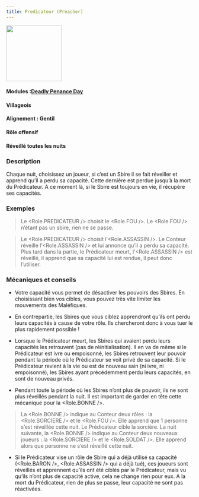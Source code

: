 ```yaml
---
title: Predicateur (Preacher)
---
```



<img src='/img/blood-on-the-clocktower/roles/predicateur.png' height='150' />

#### Modules :[Deadly Penance Day](../modules/deadly-penance-day)
#### Villageois
#### Alignement : Gentil
#### Rôle offensif
#### Réveillé toutes les nuits

### Description
Chaque nuit, choisissez un joueur, si c’est un Sbire il se fait réveiller et apprend qu’il a perdu sa capacité. Cette dernière est perdue jusqu’à la mort du Prédicateur. A ce moment là, si le Sbire est toujours en vie, il récupère ses capacités.

### Exemples

> Le <Role.PREDICATEUR /> choisit le <Role.FOU />. Le <Role.FOU /> n’étant pas un sbire, rien ne se passe.

> Le <Role.PREDICATEUR /> choisit l’<Role.ASSASSIN />. Le Conteur réveille l’<Role.ASSASSIN /> et lui annonce qu’il a perdu sa capacité.
Plus tard dans la partie, le Prédicateur meurt, l’<Role.ASSASSIN /> est réveillé, il apprend que sa capacité lui est rendue, il peut donc l’utiliser.



### Mécaniques et conseils

- Votre capacité vous permet de désactiver les pouvoirs des Sbires. En choisissant bien vos cibles, vous pouvez très vite limiter les mouvements des Maléfiques.

- En contrepartie, les Sbires que vous ciblez apprendront qu’ils ont perdu leurs capacités à cause de votre rôle. Ils chercheront donc à vous tuer le plus rapidement possible !

- Lorsque le Prédicateur meurt, les Sbires qui avaient perdu leurs capacités les retrouvent (pas de réinitialisation). Il en va de même si le Prédicateur est ivre ou empoisonné, les Sbires retrouvent leur pouvoir pendant la période où le Prédicateur se voit privé de sa capacité. Si le Prédicateur revient à la vie ou est de nouveau sain (ni ivre, ni empoisonné), les Sbires ayant précédemment perdu leurs capacités, en sont de nouveau privés.

- Pendant toute la période où les Sbires n’ont plus de pouvoir, ils ne sont plus réveillés pendant la nuit. Il est important de garder en tête cette mécanique pour la <Role.BONNE />.

>La <Role.BONNE /> indique au Conteur deux rôles : la <Role.SORCIERE /> et le <Role.FOU />. Elle apprend que 1 personne s’est réveillée cette nuit. Le Prédicateur cible la sorcière. La nuit suivante, la <Role.BONNE /> indique au Conteur deux nouveaux joueurs : la <Role.SORCIERE /> et le <Role.SOLDAT />. Elle apprend alors que personne ne s’est réveillé cette nuit.

- Si le Prédicateur vise un rôle de Sbire qui a déjà utilisé sa capacité (<Role.BARON />, <Role.ASSASSIN /> qui a déjà tué), ces joueurs sont réveillés et apprennent qu’ils ont été ciblés par le Prédicateur, mais vu qu’ils n’ont plus de capacité active, cela ne change rien pour eux. A la mort du Prédicateur, rien de plus se passe, leur capacité ne sont pas réactivées.
